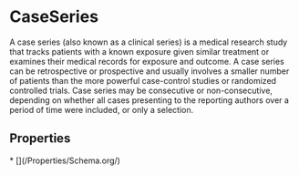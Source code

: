 # CaseSeries

A case series (also known as a clinical series) is a medical research study that tracks patients with a known exposure given similar treatment or examines their medical records for exposure and outcome. A case series can be retrospective or prospective and usually involves a smaller number of patients than the more powerful case-control studies or randomized controlled trials. Case series may be consecutive or non-consecutive, depending on whether all cases presenting to the reporting authors over a period of time were included, or only a selection.

## Properties

<Grid>
* [](/Properties/Schema.org/)

</Grid>

